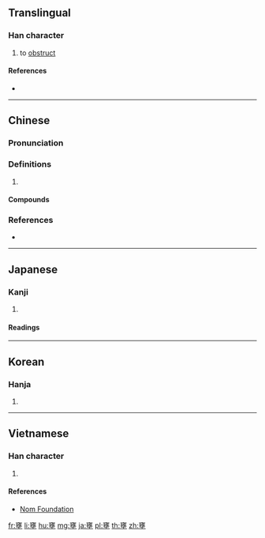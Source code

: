 ==Translingual==

===Han character===
{{Han char|rn=32|rad=土|as=13|sn=16|four=00104|canj=YVGG|ids=⿱雍土}}

# to [[obstruct]]

====References====
* {{Han ref|kx=0240.180|dkj=05524|dj=0480.040|hdz=10493.040|uh=58C5|ud=22725|bh=BEC3|bd=48835}}

----

==Chinese==
{{zh-forms}}

===Pronunciation===
{{zh-pron
|m=yōng
|c=jung1,ngung1,jung2
|h=pfs=yûng
|mn=èng
|mc=y
|oc=y
|cat=
}}

===Definitions===
{{zh-hanzi}}

# {{rfdef|zh}}

====Compounds====
{{zh-der|交通壅塞|培壅|壅土|壅塞|壅滯|壅蔽|壅門|壅閉|懸壅垂|鄣壅}}

===References===
* {{R:yue:Hanzi}}

----

==Japanese==

===Kanji===
{{ja-kanji|grade=|rs=土13}}

# {{defn|lang=ja|sort=土13}}

====Readings====
{{ja-readings|goon=[[ゆ]] (yu)|kanon=[[よう]] (yō)|kun=[[ふさぐ]] (fusagu)}}

----

==Korean==

===Hanja===
{{ko-hanja|hangeul=옹|rv=ong|mr=ong}}

# {{defn|lang=ko|sort=土13}}

----

==Vietnamese==

===Han character===
{{vi-hantu|[[ung]]|rs=土13}}

# {{defn|lang=vi|sort=土13}}

====References====
* [http://nomfoundation.org/common/nom_details.php?codepoint=58c5 Nom Foundation]

[[fr:壅]]
[[li:壅]]
[[hu:壅]]
[[mg:壅]]
[[ja:壅]]
[[pl:壅]]
[[th:壅]]
[[zh:壅]]